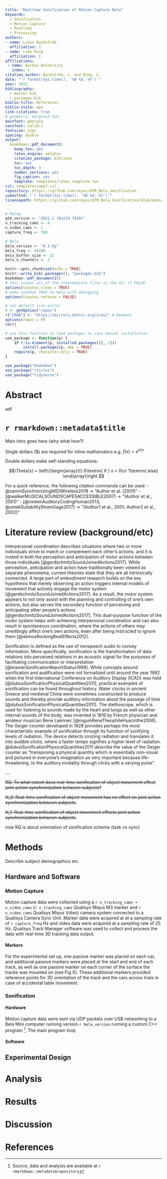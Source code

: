 ```yaml
---
title: "Realtime Sonification of Motion Capture Data"
keywords: 
  - Sonification
  - Motion Capture
  - Realtime
  - Processing
authors:
- name: Linus Backström
  affiliation: 1
- name: Luke Ring
  affiliation: 1
affiliations:
 - name: Aarhus University
   index: 1
citation_author: Backström, L. and Ring, L.
date: "`r format(Sys.time(), '%B %d, %Y')`"
year: 2022
bibliography:
  - master.bib
  - packages.bib
biblio-title: References
biblio-style: apa
link-citations: true
# geometry: margin=2.5cm
mainfont: georgia
sansfont: calibri
fontsize: 11pt
spacing: double
output:
  bookdown::pdf_document2:
    keep_tex: yes
    latex_engine: xelatex
    citation_package: biblatex
    toc: yes
    toc_depth: 3
    number_sections: yes
    fig_caption: yes
    template: templates/latex_template.tex
csl: templates/apa7.csl
repository: https\://github.com/zeyus/QTM_Bela_Sonification
submitted: "`r format(Sys.time(), '%B %d, %Y')`"
licensepath: https\://github.com/zeyus/QTM_Bela_Sonification/blob/main/LICENSE.md
---
```


```r

# MoCap
qtm_version <- "2022.1 (build 7420)"
n_tracking_cams <- 8
n_video_cams <- 1
capture_freq <- 300

# Bela
bela_version <- "0.3.8g"
bela_freq <- 44100
bela_buffer_size <- 32
bela_n_channels <- 2
```

```r
knitr::opts_chunk$set(echo = TRUE)
knitr::write_bib(.packages(), "packages.bib")
bookdown::pdf_document2()
# this leaves all of the intermediate files in the dir if FALSE
options(tinytex.clean = TRUE)
# make verbose TRUE to help with debugging
options(tinytex.verbose = FALSE)

# set default cran mirror
r <- getOption("repos")
r["CRAN"] <- "https://mirrors.dotsrc.org/cran/" # Denmark
options(repos = r)
rm(r)

# use this function to load packages to save manual installation
use_package <- function(p) {
    if (!is.element(p, installed.packages()[, 1]))
        install.packages(p, dep = TRUE)
    require(p, character.only = TRUE)
}

use_package("bookdown")
use_package("rticles")
use_package("tidyverse")
```





# Abstract

adf

# `r rmarkdown::metadata$title`

Main intro goes here (why what how?)

Single dollars ($) are required for inline mathematics e.g. $f(x) = e^{\pi/x}$

Double dollars make self-standing equations:

$$\Theta(x) = \left\{\begin{array}{l}
0\textrm{ if } x < 0\cr
1\textrm{ else}
\end{array}\right.$$

For a quick reference, the following citation commands can be used:
- @zammSynchronizingMIDIWireless2019  ->  "Author et al. (2001)"
- [@walkerMUSICALSOUNDSCAPESACCESSIBLE2007] -> "(Author et al., 2001)"
- [@vinkenAuditoryCodingHuman2013; @umekSuitabilityStrainGage2017] -> "(Author1 et al., 2001; Author2 et al., 2002)"

# Literature review (background/etc)

Interpersonal coordination describes situations where two or more individuals strive to match or complement each other's actions,
and it is rooted in both the perception and anticipation of motor actions between those individuals [@gerdschmitzSoundJoinedActions2017].
While perception, anticipation and action have traditionally been viewed as separate phenomena, current theories state that they are all intrinsically connected.
A large part of embodiment research builds on the key hypothesis that merely observing an action triggers internal models of
movement that actively engage the motor system [@gerdschmitzSoundJoinedActions2017].
As a result, the motor system appears to not only assist with the planning and controlling of one's own actions,
but also serves the secondary function of perceiving and anticipating other people's actions [@gerdschmitzSoundJoinedActions2017].
This dual-purpose function of the motor system helps with achieving interpersonal coordination and can also result in spontaneous coordination,
where the actions of others may unwittingly affect one's own actions, even after being instructed to ignore them [@demosRockingBeatEffects2012].

Sonification is defined as the use of nonspeech audio to convey information.
More specifically, sonification is the transformation of data relations into perceived relations in an acoustic
signal for the purposes of facilitating communication or interpretation [@kramerSonificationReportStatus1999].
While concepts around sonification and audification were not formalized until around the year 1992 when the first 
International Conference on Auditory Display (ICAD) was held [@dubusSonificationPhysicalQuantities2011], practical examples of sonification can 
be found throughout history. Water clocks in ancient Greece and medieval China were sometimes constructed to 
produce sounds and thereby provide auditory information about the passage of time [@dubusSonificationPhysicalQuantities2011]. 
The stethoscope, which is used for listening to sounds made by the heart and lungs as well as other internal 
sounds of the body, was invented in 1816 by French physician and amateur musician Rene Laënnec [@roguinReneTheophileHyacinthe2006]. 
The Geiger counter developed in 1928 provides perhaps the most characteristic example of sonification through 
its function of sonifying levels of radiation. The device detects ionizing radiation and translates it into audible clicks, 
where a faster tempo signifies a higher level of radiation. @dubusSonificationPhysicalQuantities2011 describe the value of the Geiger 
counter as "transposing a physical quantity which is essentially non-visual and pictured in everyone's imagination 
as very important because life-threatening, to the auditory modality through clicks with a varying pulse".


....

~~RQ: To what extent does real-time sonification of object movement effect joint action synchronization between subjects?~~

~~H_0: Real-time sonification of object movement has no effect on joint action synchronization between subjects.~~

~~H_1: Real-time sonification of object movement effects joint action synchronization between subjects.~~

now RQ is about orientation of sonification scheme (task vs sync)


# Methods

Describe subject demographics etc.

## Hardware and Software

### Motion Capture

Motion capture data were collected using a `r n_tracking_cams + n_video_cams` (`r n_tracking_cams` Qualisys Miqus M3 marker and `r n_video_cams` Qualisys Miqus Video) camera system connected to a Qualisys Camera Sync Unit.
Marker data were acquired at at a sampling rate of `r capture_freq` Hz and video data were acquired at a sampling rate of 25 Hz. Qualisys Track Manager software was used to collect and process the data with real-time 3D tracking data output.

#### Markers

For the experimental set up, one passive marker was placed on each car, and additional passive markers were placed at the start and end of each track, as well as one passive marker on each corner of the surface the tracke was mounted on (see Fig X).
These additional markers provided reference points for 3D orientation of the track and the cars across trials in case of accidental table movement.

### Sonification

#### Hardware

Motion capture data were sent via UDP packets over USB networking to a Bela Mini computer running version `r bela_version` running a custom C++ program [^1]. The main program loop 

[^1]: Source, data and analysis are available at `r rmarkdown::metadata$repository`

#### Software

## Experimental Design

# Analysis

# Results

# Discussion

\newpage

# References

<div id="refs"></div>